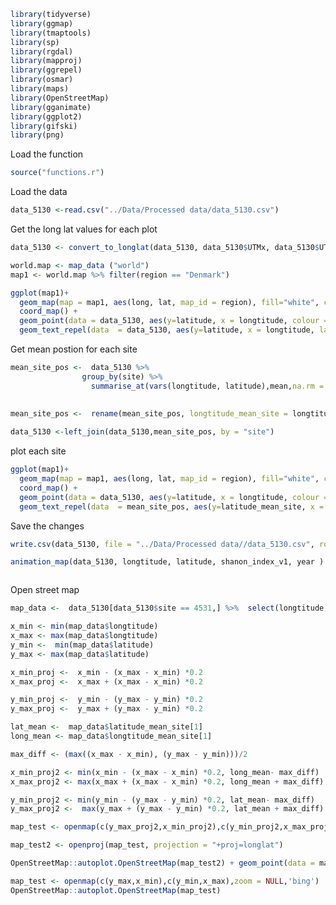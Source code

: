 
```r
library(tidyverse)
library(ggmap)
library(tmaptools)
library(sp)
library(rgdal)
library(mapproj)
library(ggrepel)
library(osmar)
library(maps)
library(OpenStreetMap)
library(gganimate)
library(ggplot2)
library(gifski)
library(png)
```
Load the function
```r
source("functions.r")
```

Load the data
```r
data_5130 <-read.csv("../Data/Processed data/data_5130.csv")
```


Get the long lat values for each plot
```r
data_5130 <- convert_to_longlat(data_5130, data_5130$UTMx, data_5130$UTMy)
```




```r
world.map <- map_data ("world")
map1 <- world.map %>% filter(region == "Denmark")
```


```r
ggplot(map1)+ 
  geom_map(map = map1, aes(long, lat, map_id = region), fill="white", colour = "black") + 
  coord_map() + 
  geom_point(data = data_5130, aes(y=latitude, x = longtitude, colour = factor(year)), alpha = .9, size =2) +
  geom_text_repel(data  = data_5130, aes(y=latitude, x = longtitude, label=site),hjust=0, vjust=0, max.overlaps = 100)
```


Get mean postion for each site

```r
mean_site_pos <-  data_5130 %>%
                group_by(site) %>% 
                  summarise_at(vars(longtitude, latitude),mean,na.rm = TRUE)
  
  
mean_site_pos <-  rename(mean_site_pos, longtitude_mean_site = longtitude, latitude_mean_site = latitude)

data_5130 <-left_join(data_5130,mean_site_pos, by = "site")
```


plot each site
```r
ggplot(map1)+ 
  geom_map(map = map1, aes(long, lat, map_id = region), fill="white", colour = "black") + 
  coord_map() + 
  geom_point(data = data_5130, aes(y=latitude, x = longtitude, colour = factor(year)), alpha = .9, size =2) +
  geom_text_repel(data  = mean_site_pos, aes(y=latitude_mean_site, x = longtitude_mean_site, label=site),hjust=0, vjust=0)
```

Save the changes
```r
write.csv(data_5130, file = "../Data/Processed data//data_5130.csv", row.names=FALSE)
```




```r
animation_map(data_5130, longtitude, latitude, shanon_index_v1, year )
```



```r

```


Open street map


```r
map_data <-  data_5130[data_5130$site == 4531,] %>%  select(longtitude, latitude, longtitude_mean_site, latitude_mean_site)
```


```r
x_min <- min(map_data$longtitude)
x_max <- max(map_data$longtitude)
y_min <-  min(map_data$latitude)
y_max <- max(map_data$latitude)

x_min_proj <-  x_min - (x_max - x_min) *0.2
x_max_proj <-  x_max + (x_max - x_min) *0.2

y_min_proj <-  y_min - (y_max - y_min) *0.2
y_max_proj <-  y_max + (y_max - y_min) *0.2

lat_mean <-  map_data$latitude_mean_site[1]
long_mean <- map_data$longtitude_mean_site[1]

max_diff <- (max((x_max - x_min), (y_max - y_min)))/2

x_min_proj2 <- min(x_min - (x_max - x_min) *0.2, long_mean- max_diff)
x_max_proj2 <- max(x_max + (x_max - x_min) *0.2, long_mean + max_diff)

y_min_proj2 <- min(y_min - (y_max - y_min) *0.2, lat_mean- max_diff)
y_max_proj2 <-  max(y_max + (y_max - y_min) *0.2, lat_mean + max_diff)

map_test <- openmap(c(y_max_proj2,x_min_proj2),c(y_min_proj2,x_max_proj2),zoom = NULL,'bing')
```

```r
map_test2 <- openproj(map_test, projection = "+proj=longlat")
```


```r
OpenStreetMap::autoplot.OpenStreetMap(map_test2) + geom_point(data = map_data, mapping = aes(x = longtitude, y = latitude), color = "red", size = 4)
```

```r
map_test <- openmap(c(y_max,x_min),c(y_min,x_max),zoom = NULL,'bing')
OpenStreetMap::autoplot.OpenStreetMap(map_test)
```

